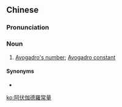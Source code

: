 {{also|阿伏伽德罗常量}}
==Chinese==
{{zh-forms|s=阿伏伽德罗常量|type=111112}}

===Pronunciation===
{{zh-pron
|m=āfúgādéluó chángliàng
|cat=n
}}

===Noun===
{{zh-noun}}

# [[Avogadro's number]]; [[Avogadro constant]]

====Synonyms====
* {{zh-l|阿伏伽德羅數}}

[[ko:阿伏伽德羅常量]]